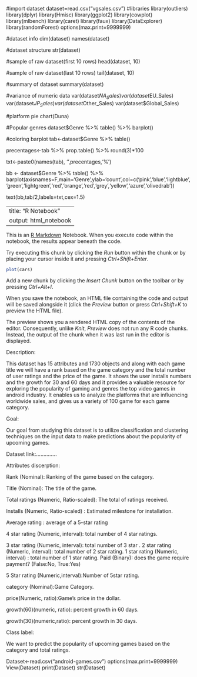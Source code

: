 #import dataset
dataset=read.csv("vgsales.csv")
#libraries
library(outliers) 
library(dplyr)
library(Hmisc)
library(ggplot2)
library(cowplot)
library(mlbench)
library(caret)
library(faux)
library(DataExplorer)
library(randomForest)
options(max.print=9999999)

#dataset info
dim(dataset)
names(dataset)

#dataset structure
str(dataset)

#sample of raw dataset(first 10 rows)
head(dataset, 10)

#sample of raw dataset(last 10 rows)
tail(dataset, 10)

#summary of dataset
summary(dataset)

#variance of numeric data
var(dataset$NA_Sales)
var(dataset$EU_Sales)
var(dataset$JP_Sales)
var(dataset$Other_Sales)
var(dataset$Global_Sales)

#platform pie chart(Duna)

#Popular genres 
dataset$Genre %>% table() %>% barplot() 

#coloring barplot 
tab<-dataset$Genre %>% table() 

precentages<-tab %>% prop.table() %>% round(3)*100 

txt<-paste0(names(tab), '\n',precentages,'%') 

bb <- dataset$Genre %>% table() %>% barplot(axisnames=F,main='Genre',ylab='count',col=c('pink','blue','lightblue','green','lightgreen','red','orange','red','grey','yellow','azure','olivedrab')) 

text(bb,tab/2,labels=txt,cex=1.5) 




---
title: "R Notebook"
output: html_notebook
---

This is an [R Markdown](http://rmarkdown.rstudio.com) Notebook. When you execute code within the notebook, the results appear beneath the code. 

Try executing this chunk by clicking the *Run* button within the chunk or by placing your cursor inside it and pressing *Ctrl+Shift+Enter*. 

```r
plot(cars)
```

Add a new chunk by clicking the *Insert Chunk* button on the toolbar or by pressing *Ctrl+Alt+I*.

When you save the notebook, an HTML file containing the code and output will be saved alongside it (click the *Preview* button or press *Ctrl+Shift+K* to preview the HTML file).

The preview shows you a rendered HTML copy of the contents of the editor. Consequently, unlike *Knit*, *Preview* does not run any R code chunks. Instead, the output of the chunk when it was last run in the editor is displayed.

Description:

This dataset  has 15 attributes and 1730 objects and along with each game title we will have a rank based on the game category and the total number of user ratings and the price of the game.
It shows the user installs numbers and the growth for 30 and 60 days 
and it provides a valuable resource for exploring the popularity of gaming and genres the top video games in android industry.
It enables us to analyze the platforms that are influencing worldwide sales, 
and gives us a variety of 100 game for each game category.

Goal:

Our goal  from studying this dataset is to utilize classification and clustering techniques on the input data to make predictions about the popularity of upcoming games.

Dataset link:…………..


Attributes discerption: 

Rank (Nominal): Ranking of the game based on the category.

Title (Nominal): The title of the game.

Total ratings (Numeric, Ratio-scaled): The total of ratings received.

Installs (Numeric, Ratio-scaled) : Estimated milestone for installation.

Average rating : average of a 5-star rating

4 star rating (Numeric, interval): total number of 4 star ratings.

3 star rating (Numeric, interval): total number of 3 star .
2 star rating (Numeric, interval): total number of 2 star rating.
1 star rating (Numeric, interval) : total number of 1 star rating.
Paid (Binary): does the game require payment? (False:No, True:Yes)

5 Star rating (Numeric,interval):Number of 5star rating.

category (Nominal):Game Category.

price(Numeric, ratio):Game's price in the dollar.


growth(60)(numeric, ratio): percent growth in 60 days.

growth(30)(numeric,ratio): percent growth in 30 days.

Class label:

We want to predict the popularity of upcoming games based on the category and total ratings.

Dataset<-read.csv("android-games.csv")
options(max.print=9999999)
View(Dataset)
print(Dataset)
str(Dataset)
